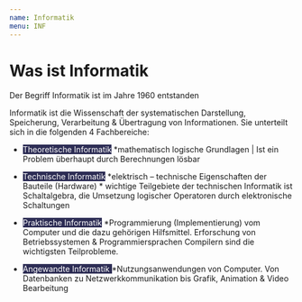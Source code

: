 ```yaml
---
name: Informatik
menu: INF
---
```


# Was ist Informatik

Der Begriff Informatik ist im Jahre 1960 entstanden

Informatik ist die Wissenschaft der systematischen Darstellung, Speicherung, Verarbeitung & Übertragung von Informationen. Sie unterteilt sich in die folgenden 4 Fachbereiche:

  * <span style="background-color:#2c2c54; color: white;">Theoretische Informatik</span>
      *mathematisch logische Grundlagen | Ist ein Problem überhaupt durch Berechnungen lösbar

  * <span style="background-color:#2c2c54; color: white;">Technische Informatik</span>
      *elektrisch – technische Eigenschaften der Bauteile (Hardware)
        * wichtige Teilgebiete der technischen Informatik ist Schaltalgebra, die Umsetzung logischer Operatoren durch elektronische Schaltungen

  * <span style="background-color:#2c2c54; color: white;">Praktische Informatik</span>
      *Programmierung (Implementierung) vom Computer und die dazu gehörigen Hilfsmittel. Erforschung von Betriebssystemen & Programmiersprachen Compilern sind die wichtigsten Teilprobleme.

  * <span style="background-color:#2c2c54; color: white;">Angewandte Informatik </span>
      *Nutzungsanwendungen von Computer. Von Datenbanken zu Netzwerkkommunikation bis Grafik, Animation & Video Bearbeitung
